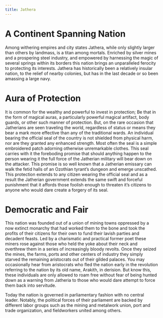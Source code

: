 ```yaml
---
title: Jathera
---
```

# A Continent Spanning Nation

Among withering empires and city states Jathera, while only slightly larger than others by landmass, is a titan among mortals. Enriched by silver mines and a prospering steel industry, and empowered by harnessing the magic of several springs within its borders this nation brings an unparalleled ferocity to protecting its interests. Jathera has historically been a relatively insular nation, to the relief of nearby colonies, but has in the last decade or so been amassing a large navy.

# Aura of Protection

It is common for the wealthy and powerful to invest in protection; Be that in the form of magical auras, a particularly powerful magical artifact, body guards, or other such manner of protection. But, on the rare occasion that Jatherians are seen traveling the world, regardless of status or means they bear a mark more effective than any of the traditional wards. An individual bearing the official seal of the country is not shielded from physical harm, nor are they granted any enhanced strength. Most often the seal is a simple embroidered patch adorning otherwise unremarkable clothes. This seal carries with it the foreboding promise that should anything happen to the person wearing it the full force of the Jatherian military will bear down on the attacker. This promise is so well known that a Jatherian emissary can walk the fetid halls of an Ozothian tyrant's dungeon and emerge unscathed. This protection extends to any citizen wearing the official seal and as a result the Jatherian government extends the same swift and forceful punishment that it affords those foolish enough to threaten it's citizens to anyone who would dare create a forgery of its seal.

# Democratic and Fair

This nation was founded out of a union of mining towns oppressed by a now extinct monarchy that had worked them to the bone and took the profits of their citizens for their own to fund their lavish parties and decadent feasts. Led by a charismatic and practical former poet these miners rose against those who held the yoke about their neck and overthrew them in a series of increasingly bloody revolts. Once they seized the mines, the farms, ports and other centers of industry they simply starved the remaining aristocrats out of their gilded palaces. You may occasionally hear from aristocrats who fled the nation early in the revolution referring to the nation by its old name, Arakith, in derision. But know this, these individuals are only allowed to roam free without fear of being hunted down as a warning from Jatheria to those who would dare attempt to force them back into servitude.

Today the nation is governed in parliamentary fashion with no central leader. Notably, the political forces of their parliament are backed by different labor groups such as the mining and metalwork union, port and trade organization, and fieldworkers united among others.